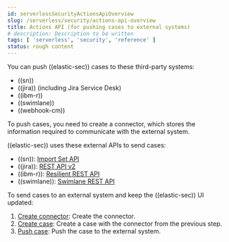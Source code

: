 ```yaml
---
id: serverlessSecurityActionsApiOverview
slug: /serverless/security/actions-api-overview
title: Actions API (for pushing cases to external systems)
# description: Description to be written
tags: [ 'serverless', 'security', 'reference' ]
status: rough content
---
```



<div id="actions-api-overview"></div>

You can push ((elastic-sec)) cases to these third-party systems:

* ((sn))
* ((jira)) (including Jira Service Desk)
* ((ibm-r))
* ((swimlane))
* ((webhook-cm))

To push cases, you need to create a connector, which stores the information
required to communicate with the external system.

((elastic-sec)) uses these external APIs to send cases:

* ((sn)): [Import Set API](https://developer.servicenow.com/dev.do#!/reference/api/rome/rest/c_ImportSetAPI)
* ((jira)): [REST API v2](https://developer.atlassian.com/cloud/jira/platform/rest/v2/)
* ((ibm-r)): [Resilient REST API](https://developer.ibm.com/security/resilient/rest/)
* ((swimlane)): [Swimlane REST API](https://swimlane.com/knowledge-center/docs/developer-guide/rest-api/)

To send cases to an external system and keep the ((elastic-sec)) UI updated:

1. [Create connector](((kibana-ref))/create-connector-api.html): Create the connector.
1. [Create case](((kibana-ref))/cases-api-create.html): Create a case with the connector from the previous step.
1. [Push case](((kibana-ref))/cases-api-push.html): Push the case to the external system.

